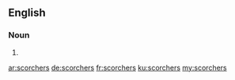 ==English==

===Noun===
{{head|en|plural}}

# {{plural of|scorcher|lang=en|nocat=1}}

[[ar:scorchers]]
[[de:scorchers]]
[[fr:scorchers]]
[[ku:scorchers]]
[[my:scorchers]]
